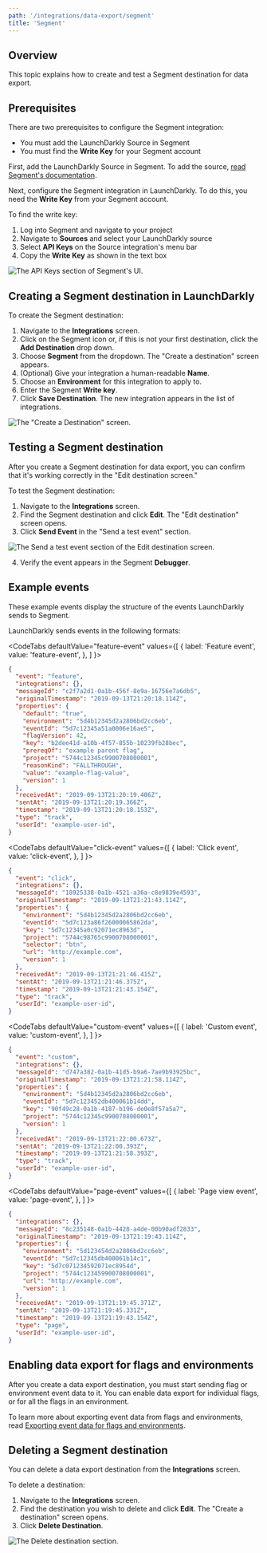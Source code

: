 ```yaml
---
path: '/integrations/data-export/segment'
title: 'Segment'
---
```


## Overview

This topic explains how to create and test a Segment destination for data export.

## Prerequisites

There are two prerequisites to configure the Segment integration:

- You must add the LaunchDarkly Source in Segment
- You must find the **Write Key** for your Segment account

First, add the LaunchDarkly Source in Segment. To add the source, [read Segment's documentation](https://segment.com/docs/sources/cloud-apps/launchdarkly/).

Next, configure the Segment integration in LaunchDarkly. To do this, you need the **Write Key** from your Segment account.

To find the write key:

1. Log into Segment and navigate to your project
2. Navigate to **Sources** and select your LaunchDarkly source
3. Select **API Keys** on the Source integration's menu bar
4. Copy the **Write Key** as shown in the text box

![The API Keys section of Segment's UI.](../../images/integrations-segment-write-key.png)

## Creating a Segment destination in LaunchDarkly

To create the Segment destination:

1. Navigate to the **Integrations** screen.
2. Click on the Segment icon or, if this is not your first destination, click the **Add Destination** drop down.
3. Choose **Segment** from the dropdown. The "Create a destination" screen appears.
4. (Optional) Give your integration a human-readable **Name**.
5. Choose an **Environment** for this integration to apply to.
6. Enter the Segment **Write key**.
7. Click **Save Destination**. The new integration appears in the list of integrations.

![The "Create a Destination" screen.](../../images/integrations-segment-create.png)

## Testing a Segment destination

After you create a Segment destination for data export, you can confirm that it's working correctly in the "Edit destination screen."

To test the Segment destination:

1. Navigate to the **Integrations** screen.
2. Find the Segment destination and click **Edit**. The "Edit destination" screen opens.
3. Click **Send Event** in the "Send a test event" section.

![The Send a test event section of the Edit destination screen.](../../images/integrations-segment-test-event.png)

4. Verify the event appears in the Segment **Debugger**.

## Example events

These example events display the structure of the events LaunchDarkly sends to Segment.

LaunchDarkly sends events in the following formats:


<CodeTabs
  defaultValue="feature-event"
  values={[
    { label: 'Feature event', value: 'feature-event', },
  ]
}>

<CodeTabItem value="feature-event">

```json
{
  "event": "feature",
  "integrations": {},
  "messageId": "c2f7a2d1-0a1b-456f-8e9a-16756e7a6db5",
  "originalTimestamp": "2019-09-13T21:20:18.114Z",
  "properties": {
    "default": "true",
    "environment": "5d4b12345d2a2806bd2cc6eb",
    "eventId": "5d7c12345a51a0006e16ae5",
    "flagVersion": 42,
    "key": "b2dee41d-a10b-4f57-855b-10239fb28bec",
    "prereqOf": "example parent flag",
    "project": "5744c12345c9900708000001",
    "reasonKind": "FALLTHROUGH",
    "value": "example-flag-value",
    "version": 1
  },
  "receivedAt": "2019-09-13T21:20:19.406Z",
  "sentAt": "2019-09-13T21:20:19.366Z",
  "timestamp": "2019-09-13T21:20:18.153Z",
  "type": "track",
  "userId": "example-user-id",
}
```

</CodeTabItem>
</CodeTabs>


<CodeTabs
  defaultValue="click-event"
  values={[
    { label: 'Click event', value: 'click-event', },
  ]
}>

<CodeTabItem value="click-event">

```json
{
  "event": "click",
  "integrations": {},
  "messageId": "18925338-0a1b-4521-a36a-c8e9839e4593",
  "originalTimestamp": "2019-09-13T21:21:43.114Z",
  "properties": {
    "environment": "5d4b12345d2a2806bd2cc6eb",
    "eventId": "5d7c123a86f26000065862da",
    "key": "5d7c12345a0c92071ec8963d",
    "project": "5744c98765c9900708000001",
    "selector": "btn",
    "url": "http://example.com",
    "version": 1
  },
  "receivedAt": "2019-09-13T21:21:46.415Z",
  "sentAt": "2019-09-13T21:21:46.375Z",
  "timestamp": "2019-09-13T21:21:43.154Z",
  "type": "track",
  "userId": "example-user-id",
}
```

</CodeTabItem>
</CodeTabs>


<CodeTabs
  defaultValue="custom-event"
  values={[
    { label: 'Custom event', value: 'custom-event', },
  ]
}>
<CodeTabItem value="custom-event">

```json
{
  "event": "custom",
  "integrations": {},
  "messageId": "d747a382-0a1b-41d5-b9a6-7ae9b93925bc",
  "originalTimestamp": "2019-09-13T21:21:58.114Z",
  "properties": {
    "environment": "5d4b12345d2a2806bd2cc6eb",
    "eventId": "5d7c123452db400061b14dd",
    "key": "90f49c28-0a1b-4187-b196-de0e8f57a5a7",
    "project": "5744c12345c9900708000001",
    "version": 1
  },
  "receivedAt": "2019-09-13T21:22:00.673Z",
  "sentAt": "2019-09-13T21:22:00.393Z",
  "timestamp": "2019-09-13T21:21:58.393Z",
  "type": "track",
  "userId": "example-user-id",
}

```

</CodeTabItem>
</CodeTabs>

<CodeTabs
  defaultValue="page-event"
  values={[
    { label: 'Page view event', value: 'page-event', },
  ]
}>
<CodeTabItem value="page-event">

```json
{
  "integrations": {},
  "messageId": "8c235148-0a1b-4428-a4de-00b90adf2833",
  "originalTimestamp": "2019-09-13T21:19:43.114Z",
  "properties": {
    "environment": "5d123454d2a2806bd2cc6eb",
    "eventId": "5d7c12345db400061b14c1",
    "key": "5d7c071234592071ec8954d",
    "project": "5744c123459900708000001",
    "url": "http://example.com",
    "version": 1
  },
  "receivedAt": "2019-09-13T21:19:45.371Z",
  "sentAt": "2019-09-13T21:19:45.331Z",
  "timestamp": "2019-09-13T21:19:43.154Z",
  "type": "page",
  "userId": "example-user-id",
}
```

</CodeTabItem>
</CodeTabs>

## Enabling data export for flags and environments

After you create a data export destination, you must start sending flag or environment event data to it. You can enable data export for individual flags, or for all the flags in an environment.

To learn more about exporting event data from flags and environments, read [Exporting event data for flags and environments](/integrations/data-export#exporting-event-data-for-flags-and-environments).

## Deleting a Segment destination

You can delete a data export destination from the **Integrations** screen.

To delete a destination:

1. Navigate to the **Integrations** screen.
2. Find the destination you wish to delete and click **Edit**. The "Create a destination" screen opens.
3. Click **Delete Destination**.

![The Delete destination section.](../../images/integrations-segment-delete.png)
